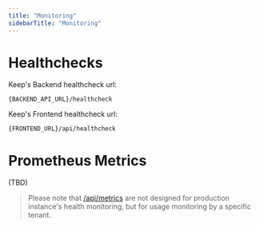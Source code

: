 ```yaml
---
title: "Monitoring"
sidebarTitle: "Monitoring"
---
```


# Healthchecks

Keep's Backend healthcheck url:
```
{BACKEND_API_URL}/healthcheck
```

Keep's Frontend healthcheck url:
```
{FRONTEND_URL}/api/healthcheck
```

# Prometheus Metrics

(TBD)

> Please note that [/api/metrics](api-ref/metrics/get-metrics) are not designed for production instance's health monitoring, but for usage monitoring by a specific tenant.